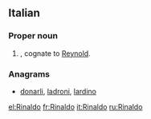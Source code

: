==Italian==

===Proper noun===
{{it-proper noun|g=m}}

# {{given name|male|lang=it}}, cognate to [[Reynold]].

===Anagrams===
* [[donarli#Italian|donarli]], [[ladroni#Italian|ladroni]], [[lardino#Italian|lardino]]

[[el:Rinaldo]]
[[fr:Rinaldo]]
[[it:Rinaldo]]
[[ru:Rinaldo]]